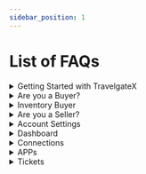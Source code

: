 ```yaml
---
sidebar_position: 1
---
```


# List of FAQs

<details>
    <summary>Getting Started with TravelgateX</summary>

1. [How can I become a Partner at TravelgateX?](/kb/getting-started-with-travelgate/about-us#how-can-i-become-a-partner-at-travelgatex)
1. [Does TravelgateX need to whitelist my IPs?](/kb/getting-started-with-travelgate/About-our-Connectivity/how-do-tgx-ips-work-with-sellers#does-travelgatex-need-to-whitelist-my-ips)
1. [What are Pull integrations?](/kb/getting-started-with-travelgate/About-our-Connectivity/what-is-the-difference-between-pull-and-push-sellers#what-are-pull-integrations)
1. [What are Push integrations?](/kb/getting-started-with-travelgate/About-our-Connectivity/what-is-the-difference-between-pull-and-push-sellers#push-integration%EF%B8%8F)
1. [What is Hotel-X?](/kb/getting-started-with-travelgate/About-our-Connectivity/what-exactly-is-hotel-x-and-why-should-i-develop-it#whether-you-want-to-aggregate-or-not-hotel-x-has-got-you-covered-its-your-business-its-your-call)
1. [What is TravelgateX Status Page?](/kb/getting-started-with-travelgate/about-our-support/system-degradation-notifications#what-is-travelgatex-status-page%EF%B8%8F)
1. [How can I activate VCC payments with my Sellers?](/kb/our-products/are-you-a-buyer/getting-started-as-a-new-buyer/how-to-activate-vcc-payments#how-can-i-activate-vcc-payments-with-my-sellers)

</details>

<details>
    <summary>Are you a Buyer?</summary>

1. [What resources are available for Hotel-X?](/kb/our-products/are-you-a-buyer/getting-started-with-hotel-x-buyers-api/resources-and-best-practices#main-resources)
1. [What headers should I add to my Hotel-X requests?](/kb/our-products/are-you-a-buyer/getting-started-with-hotel-x-buyers-api/what-headers-should-i-add-to-my-hotel-x-requests#what-are-the-different-types-of-headers-that-can-be-included-in-a-hotel-x-request)
1. [What languages does Hotel-X API support?](/kb/our-products/are-you-a-buyer/getting-started-with-hotel-x-buyers-api/what-languages-does-hotel-x-api-support#language-flexibility-in-hotel-x-api)
1. [What is an Apikey?](/kb/our-products/are-you-a-buyer/getting-started-with-hotel-x-buyers-api/hotel-x-credentials#apikey%EF%B8%8F)
1. [What is an Access?](/kb/our-products/are-you-a-buyer/getting-started-with-hotel-x-buyers-api/hotel-x-credentials#access%EF%B8%8F)
1. [What is a Client?](/kb/our-products/are-you-a-buyer/getting-started-with-hotel-x-buyers-api/hotel-x-credentials#client%EF%B8%8F)
1.  [What is a Context?](/kb/our-products/are-you-a-buyer/getting-started-with-hotel-x-buyers-api/hotel-x-credentials#context%EF%B8%8F)
1. [What's the difference between access and context](/kb/our-products/are-you-a-buyer/getting-started-with-hotel-x-buyers-api/hotel-x-credentials#what-is-the-difference-between-access-and-context)
1. [What is the id (optionRefId) of an option?](/kb/our-products/are-you-a-buyer/getting-started-with-hotel-x-buyers-api/understanding-the-id-optionRefId-of-an-option#what-is-the-id-optionrefid-of-an-option)
1. [What is the lifetime of an OptionRefId?](/kb/our-products/are-you-a-buyer/getting-started-with-hotel-x-buyers-api/understanding-the-id-optionRefId-of-an-option#what-is-the-lifetime-of-an-optionrefid)
1. [If I encounter an error in the Hotel-X QuoteRS, can I continue using the same Search "id" from Search?](/kb/our-products/are-you-a-buyer/getting-started-with-hotel-x-buyers-api/understanding-the-id-optionRefId-of-an-option#if-i-encounter-an-error-in-the-hotel-x-quoters-can-i-continue-using-the-same-search-id-from-search%EF%B8%8F)
1. [Is it possible to use the OptionRefId to implement any logic in my API?](/kb/our-products/are-you-a-buyer/getting-started-with-hotel-x-buyers-api/understanding-the-id-optionRefId-of-an-option#is-it-possible-to-use-the-optionrefid-to-implement-any-logic-in-my-api%EF%B8%8F)
1. [Can I apply any filters to my Search request?](/kb/our-products/are-you-a-buyer/our-methods/booking-flow/search/what-is-search-query#can-i-apply-any-filters-to-my-search-request)
1. [Can I search by destination?](/kb/our-products/are-you-a-buyer/our-methods/booking-flow/search/what-is-search-query#can-i-search-by-destination)
1. [Are there any limitations on the number of searches/minute?](/kb/our-products/are-you-a-buyer/our-methods/booking-flow/search/what-is-search-query#are-there-any-limitations-on-the-number-of-searchesminute)
1. [Does nationality or market affect the price returned?](/kb/our-products/are-you-a-buyer/our-methods/booking-flow/search/what-is-search-query#does-nationality-or-market-affect-the-price-returned)
1. [Can we define our own context for 2 or more Suppliers?](/kb/our-products/are-you-a-buyer/our-methods/booking-flow/search/what-is-search-query#can-we-define-our-own-context-for-2-or-more-suppliers)
1. [How can we differentiate a child from an infant? What is the age range of each of them?](/kb/our-products/are-you-a-buyer/our-methods/booking-flow/search/what-is-search-query#how-can-we-differentiate-a-child-from-an-infant-what-is-the-age-range-of-each-of-them)
1. [Can I receive a specific rate in Search response?](/kb/our-products/are-you-a-buyer/our-methods/booking-flow/search/what-is-search-query#can-i-receive-a-specific-rate-in-search-response)
1. [Can I receive daily prices in Search response?](/kb/our-products/are-you-a-buyer/our-methods/booking-flow/search/what-is-search-query#can-i-receive-daily-prices-in-search-response)
1. [Can I filter the Hotel-X Search results by payment type?](/kb/our-products/are-you-a-buyer/our-methods/booking-flow/search/what-is-search-query#can-i-filter-the-hotel-x-search-results-by-payment-type)
1. [What is the lifespan of the Search id?](/kb/our-products/are-you-a-buyer/our-methods/booking-flow/search/what-is-search-query#what-is-the-lifespan-of-the-search-id)
1. [How does Hotel-X Single Mode work?](/kb/our-products/are-you-a-buyer/our-methods/booking-flow/search/hotel-x-single-mode-and-multimode-search#single-mode-search)
1. [How does Hotel-X Multimode work?](/kb/our-products/are-you-a-buyer/our-methods/booking-flow/search/hotel-x-single-mode-and-multimode-search#multimode-search)
1. [How can I optimize a high percentage of no availability?](/kb/our-products/are-you-a-buyer/our-methods/booking-flow/search/how-tos/how-to-optimize-no-availability#are-you-experiencing-a-high-percentage-of-no-availability-in-a-particular-connection)
1. [How can I filter my Search requests?](/kb/our-products/are-you-a-buyer/our-methods/booking-flow/search/how-tos/how-to-filter-hotel-x-search-requests#how-can-i-filter-my-search-requests)
1. [How can I set up Business Rules in my requests?](/kb/our-products/are-you-a-buyer/our-methods/booking-flow/search/how-tos/how-to-limit-and-filter-options-through-business-rules#how-can-i-set-up-business-rules-in-my-requests%EF%B8%8F)
1. [What is the occupancyrefID in SearchRS?](/kb/our-products/are-you-a-buyer/our-methods/booking-flow/search/faq/hotel-x-search-everything-you-need-to-know-about-rooms#what-is-the-occupancyrefid-in-searchrs)
1. [Can I split the rooms returned within an Option and book them separately?](/kb/our-products/are-you-a-buyer/our-methods/booking-flow/search/faq/hotel-x-search-everything-you-need-to-know-about-rooms#can-i-split-the-rooms-returned-within-an-option-and-book-them-separately%EF%B8%8F)
1. [What is the max. number of rooms and paxes/room allowed per reservation?](/kb/our-products/are-you-a-buyer/our-methods/booking-flow/search/faq/hotel-x-search-everything-you-need-to-know-about-rooms#what-is-the-max-number-of-rooms-and-paxesroom-allowed-per-reservation)
1. [What does the "units" field indicate in the "rooms" node of the SearchRS response?](/kb/our-products/are-you-a-buyer/our-methods/booking-flow/search/faq/hotel-x-search-everything-you-need-to-know-about-rooms#what-does-the-units-field-indicate-in-the-rooms-node-of-the-searchrs-response)
1. [Do options get blocked in Hotel-X Quote Query?](/kb/our-products/are-you-a-buyer/our-methods/booking-flow/quote/hotel-x-development-quote-query#do-options-get-blocked-in-hotel-x-quote-query%EF%B8%8F)
1. [Are there any limitations on the number of Hotel-X Quote requests allowed per minute?](/kb/our-products/are-you-a-buyer/our-methods/booking-flow/quote/hotel-x-development-quote-query#are-there-any-limitations-on-the-number-of-hotel-x-quote-requests-allowed-per-minute)
1. [Do I have to perform a Quote Query in order to Book an option?](/kb/our-products/are-you-a-buyer/our-methods/booking-flow/quote/hotel-x-development-quote-query#do-i-have-to-perform-a-quote-query-in-order-to-book-an-option)
1. [Is there any possibility to obtain RoomCodes in Quote?](/kb/our-products/are-you-a-buyer/our-methods/booking-flow/quote/hotel-x-development-quote-query#is-there-any-possibility-to-obtain-roomcodes-in-quote)
1. [What should I do if I receive a status RQ in Quote response?](/kb/our-products/are-you-a-buyer/our-methods/booking-flow/quote/status-on-request-rq-status-in-quote-rs#what-should-i-do-if-i-receive-a-status-rq-in-quote-response)
1. [What is the DeltaPrice?](/kb/our-products/are-you-a-buyer/our-methods/booking-flow/book/hotel-x-development-book-mutation#what-is-the-deltaprice-why-should-i-use-it)
1. [Will the currency in Book be the same as the currency in Quote?](/kb/our-products/are-you-a-buyer/our-methods/booking-flow/book/hotel-x-development-book-mutation#will-the-currency-in-book-be-the-same-as-the-currency-in-quote)
1. [Do I have to provide real names and ages for all the passengers?](/kb/our-products/are-you-a-buyer/our-methods/booking-flow/book/hotel-x-development-book-mutation#do-i-have-to-provide-real-names-and-ages-for-all-the-passengers)
1. [How can I add remarks to a Book request?](/kb/our-products/are-you-a-buyer/our-methods/booking-flow/book/hotel-x-development-book-mutation#how-can-i-add-remarks-to-a-book-request)
1. [What payment details should I add to my Book request?](/kb/our-products/are-you-a-buyer/our-methods/booking-flow/book/hotel-x-development-book-mutation#what-payment-details-should-i-add-to-my-book-request%EF%B8%8F)
1. [What is a BookingID?](/kb/our-products/are-you-a-buyer/our-methods/booking-flow/book/hotel-x-development-book-mutation#what-information-can-i-expect-in-book-response%EF%B8%8F)
1. [What does the status in a reservation response indicate?](/kb/our-products/are-you-a-buyer/our-methods/booking-flow/book/what-status-can-be-returned-in-hotel-x-book-response#what-does-the-status-in-a-reservation-response-indicate)
1. [What should I do if I receive both an OK status and an error in the same Book response?](/kb/our-products/are-you-a-buyer/our-methods/booking-flow/book/what-status-can-be-returned-in-hotel-x-book-response#what-should-i-do-if-i-receive-both-an-ok-status-and-an-error-in-the-same-book-response%EF%B8%8F)
1. [How can I obtain the Hotel Confirmation Number (HCN)?](/kb/our-products/are-you-a-buyer/our-methods/booking-flow/book/where-can-i-get-the-hotel-confirmation-number-hcn#what-information-does-the-hcn-return)
1. [How are cancellation costs calculated and displayed?](/kb/our-products/are-you-a-buyer/our-methods/booking-management/cancel/what-is-cancel-mutation#how-are-cancellation-costs-calculated-and-displayed)
1. [Is it possible to retrieve the cancellation costs without canceling the option?](/kb/our-products/are-you-a-buyer/our-methods/booking-management/cancel/what-is-cancel-mutation#is-it-possible-to-retrieve-the-cancellation-costs-without-canceling-the-option)
1. [What does the status in a cancel response indicate?](/kb/our-products/are-you-a-buyer/our-methods/booking-management/cancel/cancel-status#what-are-the-different-values-that-can-be-assigned-to-the-cancel-status)
1. [What should I do if I receive an error in Cancel response?](/kb/our-products/are-you-a-buyer/our-methods/booking-management/cancel/cancel-status#what-should-i-do-if-i-receive-an-error-in-cancel-response%EF%B8%8F)
1. [How can I retrieve the details of a booking?](/kb/our-products/are-you-a-buyer/our-methods/booking-management/booking/booking-details#what-steps-should-i-follow-to-retrieve-the-details-of-a-booking)
1. [How can I retrieve a list of all bookings made within a specific time frame?](/kb/our-products/are-you-a-buyer/our-methods/booking-management/booking/booking-list#how-can-i-retrieve-a-list-of-all-bookings-made-within-a-specific-time-frame)
1. [Can I search hotels by destination?](/kb/our-products/are-you-a-buyer/our-methods/static-content/hotel-x-hotels-query#can-i-search-hotels-by-destination)
1. [How can I know the total amount of properties returned in Hotels Query?](/kb/our-products/are-you-a-buyer/our-methods/static-content/hotel-x-hotels-query#how-can-i-know-the-total-amount-of-properties-returned-in-hotels-query)
1. [What is the difference between "hotelCode" and "hotelCodeSupplier"?](/kb/our-products/are-you-a-buyer/our-methods/static-content/hotel-x-hotels-query#what-is-the-difference-between-hotelcode-and-hotelcodesupplier%EF%B8%8F)
1. [What hotel codes should I map as Buyer?](/kb/our-products/are-you-a-buyer/our-methods/static-content/hotel-x-hotels-query#what-hotel-codes-should-i-map-as-buyer)
1. [Will I receive availability results for all the properties within a Seller's portfolio?](/kb/our-products/are-you-a-buyer/our-methods/static-content/hotel-x-hotels-query#will-i-receive-availability-results-for-all-the-properties-within-a-sellers-portfolio%EF%B8%8F)
1. [How should I utilize the zone and city nodes in my Destinations Query response?](/kb/our-products/are-you-a-buyer/our-methods/static-content/hotel-x-destinations-query#how-should-i-utilize-the-zone-and-city-nodes-in-my-destinations-query-response)
1. [What destination codes should I map as a Buyer?](/kb/our-products/are-you-a-buyer/our-methods/static-content/hotel-x-destinations-query#what-destination-codes-should-i-map-as-a-buyer)
1. [Will I receive availability results for all the destinations returned in the Seller's destination list?](/kb/our-products/are-you-a-buyer/our-methods/static-content/hotel-x-destinations-query#will-i-receive-availability-results-for-all-the-destinations-returned-in-the-sellers-destination-list%EF%B8%8F)
1. [Is it my responsibility to map Hotel-X Rooms? Or does TravelgateX provide mapping support?](/kb/our-products/are-you-a-buyer/our-methods/static-content/hotel-x-rooms-query#is-it-my-responsibility-to-map-hotel-x-rooms-or-does-travelgatex-provide-mapping-support%EF%B8%8F)
1. [What is a token (ContinuationToken)?](/kb/our-products/are-you-a-buyer/our-methods/static-content/faqs/token-based-pagination-hotel-room-destinations#what-is-a-token-continuationtoken)
1. [What is the expiration time for the ContinuationToken?](/kb/our-products/are-you-a-buyer/our-methods/static-content/faqs/token-based-pagination-hotel-room-destinations#what-is-the-expiration-time-for-the-continuationtoken%EF%B8%8F)
1. [Can I obtain the list of amenities available at TravelgateX?](/kb/our-products/are-you-a-buyer/our-methods/static-content/faqs/can-i-obtain-the-list-of-amenities-available-at-travelgatex)
1. [How can I access the list of TravelgateX errors?](/kb/our-products/are-you-a-buyer/our-methods/lists-of-errors-and-warnings/overview)
1. [How can I access my B2B Virtual Agency?](/kb/our-products/are-you-a-buyer/what-is-travelgatex-b2b-virtual-agency)

</details>


<details>
    <summary>Inventory Buyer</summary>

1. [How can I configure the set up of my product?](/kb/our-products/are-you-a-buyer/inventory/how-tos/how-to-set-up-and-load-product-inventory)
1. [How can I modify users and permissions?](/kb/our-products/are-you-a-buyer/inventory/how-tos/how-to-modify-users-and-assign-permissions-in-inventory)
1. [How can I add a new hotel?](/kb/our-products/are-you-a-buyer/inventory/how-tos/how-to-add-a-new-hotel)
1. [How can I add or edit a room?](/kb/our-products/are-you-a-buyer/inventory/how-tos/how-to-add-or-edit-room)
1. [How can I load free of charge rates for children an babies?](/kb/our-products/are-you-a-buyer/inventory/how-tos/how-to-load-free-of-charge-rates)
1. [How can I delete conditions and prices loaded in Inventory?](/kb/our-products/are-you-a-buyer/inventory/how-tos/how-to-delete-conditions-and-prices)
1. [How can I calculate prices according to the Standard Occupancy?](/kb/our-products/are-you-a-buyer/inventory/faqs/understanding-standard-occupancy-and-price-calculation)
1. [How can I activate Channel-X?](/kb/our-products/are-you-a-buyer/channel-x/what-is-channel-x#how-can-i-activate-channel-x)


</details>

<details>
    <summary>Are you a Seller?</summary>

1. [How can I apply for Hotel Push Sellers Generic API Certification?](/kb/our-products/are-you-a-seller/hotel-push-sellers-api/hotel-push-sellers-api-certification)
1. [How can I aggregate my direct contracts with hotel and third-party Suppliers?](/kb/our-products/are-you-a-seller/distribution/tgx-distribution-solution#how-can-i-aggregate-my-direct-contracts-with-hotel-and-third-party-suppliers)
1. [How can I apply complex business rules to my Buyers?](/kb/our-products/are-you-a-seller/distribution/tgx-distribution-solution#how-can-i-apply-complex-business-rules-to-my-buyers)
1. [How can I aggregate my direct contracts with hotel and third-party Suppliers?](/kb/our-products/are-you-a-seller/distribution/tgx-distribution-solution#how-can-i-aggregate-my-direct-contracts-with-hotel-and-third-party-suppliers)
1. [How can I create my own Bedbank by reselling third-party products without API integration?](/kb/our-products/are-you-a-seller/distribution/tgx-distribution-solution#how-can-i-create-my-own-bedbank-by-reselling-third-party-products-without-api-integration)

</details>

<details>
    <summary>Account Settings</summary>

1. [How can I set up my Company Profile?](/kb/account-settings/company-profile/how-to-edit-and-customize-profile#how-can-i-set-up-my-company-profile%EF%B8%8F)
1. [How can I add more users to my Organization?](/kb/account-settings/users-management/how-to-add-manage-users-to-organization#how-can-i-add-more-users-to-my-organization%EF%B8%8F)
1. [How can I modify the roles assigned to users within an Organization?](/kb/account-settings/users-management/how-to-add-manage-users-to-organization#how-can-i-modify-the-roles-assigned-to-users-within-an-organization)
1. [How can I manage my agreements?](/kb/account-settings/billing/billing-how-to-check-agreements-usage-invoices#how-can-i-manage-my-agreements-)
1. [How can I request a payment type change for one of my Partners?](/kb/account-settings/billing/billing-how-to-check-agreements-usage-invoices#how-can-i-request-a-payment-type-change-for-one-of-my-partners)

</details>

<details>
    <summary>Dashboard</summary>

1. [How can I access my Dashboard?](/kb/dashboard/what-is-travelgatex-dashboard#how-can-i-access-my-dashboard)
1. [What kind of reports can I find in my Dashboard?](/kb/dashboard/what-is-travelgatex-dashboard#what-kind-of-reports-can-i-find-in-my-dashboard)
    
</details>

<details>
    <summary>Connections</summary>

1. [How can I check My Connections?](/kb/connections/my-connections/#how-can-i-check-my-connections)
1. [How can I edit an access?](/kb/connections/my-connections/how-can-i-edit-an-access)
1. [How can I copy an access?](/kb/connections/my-connections/how-to-copy-an-access)
1. [How can I delete an access?](/kb/connections/my-connections/how-to-delete-an-access)
1. [How can I request an activation?](/kb/connections/my-connections/guick-guide-to-auto-activations)
1. [My access is flagged as "Not Working", what does it mean?](/kb/connections/my-connections/guick-guide-to-auto-activations#frequently-asked-questions)
1. [As a Seller, I have been contacted regarding an activation, what should I do?](/kb/connections/my-connections/guick-guide-to-auto-activations#frequently-asked-questions)
1. [My access is "Not Working" and I cannot edit it, what can I do?](/kb/connections/my-connections/guick-guide-to-auto-activations#frequently-asked-questions)
1. [How can I check my Connections Content](/kb/connections/connections-content/how-to-check-my-connections-content#what-can-i-do-in-order-to-check-my-connections-content)
1. [How can I download the Seller's portfolio in CSV format?](/kb/connections/connections-content/how-to-check-my-connections-content#how-can-i-download-the-sellers-portfolio-in-csv-format)
1. [Why am I not receiving the expected content from a Seller and what can I do?](/kb/connections/connections-content/i-am-not-receiving-the-static-content-expected#why-am-i-not-receiving-the-expected-content-from-a-seller)
1. [What can I do if I receive an error while downloading my content?](/kb/connections/connections-content/i-am-not-receiving-the-static-content-expected#what-can-i-do-if-i-receive-an-error-while-downloading-my-content)
1. [How can I force a portfolio update?](/kb/connections/connections-content/how-to-force-portfolio-update#how-can-i-force-a-portfolio-update)
1. [Is the Seller static content stored in TravelgateX database?](/kb/connections/connections-content/how-to-force-portfolio-update#is-the-seller-static-content-stored-in-travelgatex-database)
1. [How often is a Seller's static content updated?](/kb/connections/connections-content/how-to-force-portfolio-update#how-often-is-a-sellers-static-content-updated%EF%B8%8F)
1. [How often is a Seller's portfolio updated?](/kb/connections/connections-content/how-to-force-portfolio-update#how-often-is-a-sellers-portfolio-updated)
1. [Can I see the content of a Seller before activating them?](/kb/connections/connections-content/can-i-see-content-of-a-seller-before-activation)
1. [How many properties should I map?](/kb/connections/connections-content/all-about-mapping#how-many-properties-should-i-map)
1. [Can I obtain the total count of rooms, boards and categories at a hotel level?](/kb/connections/connections-content/all-about-mapping#can-i-obtain-the-total-count-of-rooms-boards-and-categories-at-a-hotel-level)
1. [How can I use my own hotel codes?](/kb/connections/connections-content/all-about-mapping#how-can-i-use-my-own-hotel-codes)
1. [Can we use Universally Unique Identifier Codes (UUIDs) in our mapping?](/kb/connections/connections-content/all-about-mapping#can-we-use-universally-unique-identifier-codes-uuids-in-our-mapping%EF%B8%8F)
1. [Can I map different portfolios for the same Seller?](/kb/connections/connections-content/all-about-mapping#can-i-map-different-portfolios-for-the-same-seller)


</details>

<details>
    <summary>APPs</summary>

1. [Why do the statistics in my system differ from the data provided by TravelgateX?](/kb/apps/monitoring-apps/stats/understanding-data-discrepancies#why-do-the-statistics-in-my-system-differ-from-the-data-provided-by-travelgatex)
1. [How can I interpret colors in Stats?](/kb/apps/monitoring-apps/stats/understanding-colors-in-stats)
1. [What does Search Traffic Type mean?](/kb/apps/monitoring-apps/stats/what-does-search-traffic-mean)
1. [How can I activate the WhatsApp and Slack Stats Bot?](/kb/apps/monitoring-apps/stats/stats-whatsapp-slackbot#want-to-be-among-the-first-to-try-it-%EF%B8%8F)
1. [How can I obtain and download Search logs?](/kb/apps/monitoring-apps/logging/how-can-i-download-search-logs#what-can-i-do-if-i-need-search-logs-in-order-to-identify-an-error-or-to-solve-a-dispute)
1. [How can I obtain the Seller transactions of my request?](/kb/apps/monitoring-apps/logging/how-can-i-receive-seller-transactions-in-their-api-format#how-can-i-obtain-the-seller-transactions-of-my-request)
1. [What is the “tgx_sess” parameter and how can I use it?](/kb/apps/monitoring-apps/logging/what-is-the-tgx-sess-parameter#what-is-the-tgx_sess-parameter-in-logging-legacy-pull-buyers-api)
1. [What is Speed and how can I use it?](/kb/apps/smart-traffic-apps/speed/speed-app)
1. [How does Traffic Optimizer work?](/kb/apps/smart-traffic-apps/traffic-optimizer/traffic-optimizer-app#how-does-it-work-)
1. [How can I activate Traffic Optimizer?](/kb/apps/smart-traffic-apps/traffic-optimizer/how-to-activate-traffic-optimizer#how-do-i-activate-traffic-optimizer)


</details>

<details>
    <summary>Tickets</summary>

1. [What should I check before opening a ticket?](/kb/tickets/guidelines-for-submitting-a-ticket-to-our-support-team#tips-and-recommendations-for-raising-tickets-in-our-portal)
1. [What does my Ticket status mean?](/kb/tickets/travelgatex-tickets#what-types-of-status-can-be-found-in-travelgatex-tickets)
1. [How can I obtain TravelgateX website logs?](/kb/tickets/how-to-retrieve-web-logs-from-website#how-can-i-obtain-travelgatex-website-logs%EF%B8%8F)
    
</details>